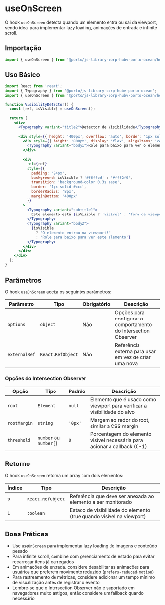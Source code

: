 

<Meta title="Components/UseOnScreen" />

# useOnScreen

O hook `useOnScreen` detecta quando um elemento entra ou sai da viewport, sendo ideal para implementar lazy loading, animações de entrada e infinite scroll.

## Importação

```jsx
import { useOnScreen } from '@porto/js-library-corp-hubv-porto-ocean/hooks';
```

## Uso Básico

```jsx
import React from 'react';
import { Typography } from '@porto/js-library-corp-hubv-porto-ocean';
import { useOnScreen } from '@porto/js-library-corp-hubv-porto-ocean/hooks';

function VisibilityDetector() {
  const [ref, isVisible] = useOnScreen();
  
  return (
    <div>
      <Typography variant="title2">Detector de Visibilidade</Typography>
      
      <div style={{ height: '400px', overflow: 'auto', border: '1px solid #ccc', marginTop: '16px' }}>
        <div style={{ height: '800px', display: 'flex', alignItems: 'center', justifyContent: 'center' }}>
          <Typography variant="body1">Role para baixo para ver o elemento</Typography>
        </div>
        
        <div 
          ref={ref}
          style={{ 
            padding: '24px', 
            background: isVisible ? '#f6ffed' : '#fff2f0',
            transition: 'background-color 0.3s ease',
            border: '1px solid #ccc',
            borderRadius: '8px',
            marginBottom: '400px'
          }}
        >
          <Typography variant="subtitle1">
            Este elemento está {isVisible ? 'visível' : 'fora da viewport'}
          </Typography>
          <Typography variant="body2">
            {isVisible 
              ? 'O elemento entrou na viewport!' 
              : 'Role para baixo para ver este elemento'}
          </Typography>
        </div>
      </div>
    </div>
  );
}
```

## Parâmetros

O hook `useOnScreen` aceita os seguintes parâmetros:

| Parâmetro | Tipo | Obrigatório | Descrição |
|-----------|------|-------------|-----------|
| `options` | `object` | Não | Opções para configurar o comportamento do Intersection Observer |
| `externalRef` | `React.RefObject` | Não | Referência externa para usar em vez de criar uma nova |

### Opções do Intersection Observer

| Opção | Tipo | Padrão | Descrição |
|-------|------|--------|-----------|
| `root` | `Element` | `null` | Elemento que é usado como viewport para verificar a visibilidade do alvo |
| `rootMargin` | `string` | `'0px'` | Margem ao redor do root, similar a CSS margin |
| `threshold` | `number` ou `number[]` | `0` | Porcentagem do elemento visível necessária para acionar a callback (0-1) |

## Retorno

O hook `useOnScreen` retorna um array com dois elementos:

| Índice | Tipo | Descrição |
|--------|------|-----------|
| `0` | `React.RefObject` | Referência que deve ser anexada ao elemento a ser monitorado |
| `1` | `boolean` | Estado de visibilidade do elemento (true quando visível na viewport) |



## Boas Práticas

- Use `useOnScreen` para implementar lazy loading de imagens e conteúdo pesado
- Para infinite scroll, combine com gerenciamento de estado para evitar recarregar itens já carregados
- Em animações de entrada, considere desabilitar as animações para usuários que preferem movimento reduzido (`prefers-reduced-motion`)
- Para rastreamento de métricas, considere adicionar um tempo mínimo de visualização antes de registrar o evento
- Lembre-se que o Intersection Observer não é suportado em navegadores muito antigos, então considere um fallback quando necessário
